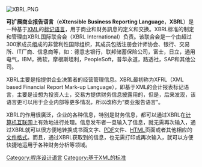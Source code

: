 [[File:XBRL.PNG|right]]
{{会计}}

'''可扩展商业报告语言'''（'''eXtensible Business Reporting Language'''，'''XBRL'''）是一种基于[[XML|XML]]的[[标记语言|标记语言]]，用于商业和财务訊息的定义和交换。XBRL标准的制定和管理由XBRL国际联合会（XBRL International）负责。该联合会是一个由超过300家成员组成的非营利性国际组织，其成员包括注册会计师协会、银行、交易所、IT厂商、信息商等，如：德意志银行，联邦储蓄保险公司，富士，日立，通用电气，IBM，微软，摩根斯坦利，PeopleSoft，普华永道，路透社，SAP和其他公司。

XBRL主要是指提供企业决策者的经营管理信息。XBRL最初称为XFRL（XML based Financial Report Mark-up Language），即基于XML的会计报表标记语言，主要是设想为投资人士，交易方提供财务信息披露用的，但是，后来发现，该语言更可以用于企业内部等更多情况，所以改称为“商业报告语言”。

XBRL的作用很廣泛，企业的各种信息，特别是财务信息，都可以通过XBRL在[[计算机|计算机]][[互联网|互联网]]上有效地进行处理。信息发布者一旦输入了信息，就无需再次输入，通过XBRL就可以很方便地转换成书面文字、[[PDF|PDF]]文件、[[HTML|HTML]]页面或者其他相应的[[文件格式|文件格式]]。而且，通过XBRL获取到的信息，也无需打印或再次输入，就可以方便快捷地运用于各种财务分析等领域。

[[Category:程序设计语言|Category:程序设计语言]]
[[Category:基于XML的标准|Category:基于XML的标准]]